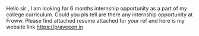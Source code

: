 Hello sir , I am looking for 6 months internship opportunity as a part of my college curriculum. Could you pls tell are there any internship opportunity at Froww. Please find attached resume attached  for your ref and here is my website link https://praveeen.in 